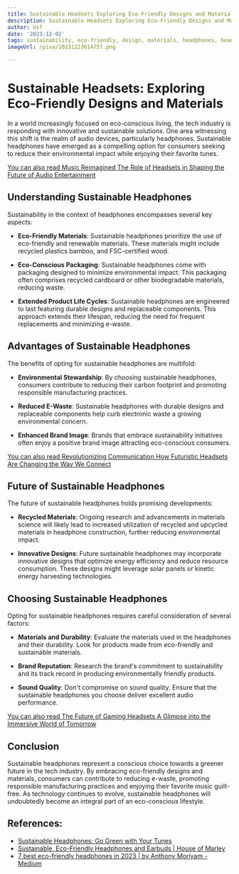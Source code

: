 ```yaml
---
title: Sustainable Headsets Exploring Eco-Friendly Designs and Materials
description: Sustainable Headsets Exploring Eco-Friendly Designs and Materials
author: Usf
date: '2023-12-02'
tags: sustainability, eco-friendly, design, materials, headphones, headsets
imageUrl: /pixa/20231223014757.png

---
```

# Sustainable Headsets:  Exploring Eco-Friendly  Designs and Materials

In a world increasingly focused  on eco-conscious living, the tech industry is responding with innovative and sustainable solutions. One area witnessing this shift is the realm of audio  devices, particularly headphones. Sustainable headphones have emerged as  a compelling option for consumers seeking to reduce  their environmental impact while enjoying their favorite tunes.

[You can also read Music Reimagined The Role of Headsets  in Shaping the Future of Audio Entertainment](Music%20Reimagined%20The%20Role%20of%20Headsets%20in%20Shaping%20the%20Future%20of%20Audio%20Entertainment)


## Understanding Sustainable Headphones

Sustainability in the context of headphones encompasses several key aspects:

-  **Eco-Friendly Materials**:  Sustainable  headphones prioritize  the use of eco-friendly  and renewable materials. These materials  might  include recycled  plastics bamboo, and FSC-certified wood.

- **Eco-Conscious Packaging**: Sustainable headphones come with packaging designed  to minimize environmental impact. This packaging often comprises recycled cardboard or other biodegradable materials, reducing waste.

- **Extended Product Life Cycles**: Sustainable headphones are engineered to last featuring durable designs and replaceable components. This approach extends their lifespan, reducing the need for frequent replacements and minimizing e-waste.

##  Advantages of Sustainable  Headphones

The benefits of opting for sustainable headphones are multifold:

- **Environmental Stewardship**: By  choosing sustainable headphones, consumers contribute to reducing their carbon footprint and promoting responsible manufacturing practices.

- **Reduced E-Waste**: Sustainable headphones with durable designs and replaceable components help  curb electronic waste a growing  environmental concern.

- **Enhanced Brand Image**: Brands that embrace sustainability initiatives often enjoy a positive brand image attracting eco-conscious  consumers.

[You can also read Revolutionizing Communication How  Futuristic Headsets Are Changing the Way We  Connect](Revolutionizing%20Communication%20How%20Futuristic%20Headsets%20Are%20Changing%20the%20Way%20We%20Connect)


## Future of Sustainable Headphones

The future of sustainable headphones holds promising developments:

- **Recycled Materials**:  Ongoing research and  advancements in materials science will likely lead to increased utilization of recycled and upcycled materials in headphone construction, further reducing environmental impact.

- **Innovative Designs**: Future sustainable headphones may incorporate innovative designs that optimize energy  efficiency and reduce resource consumption. These designs might leverage solar panels or kinetic energy harvesting technologies.

## Choosing Sustainable  Headphones

Opting for sustainable headphones requires careful consideration of several  factors:

- **Materials and  Durability**:  Evaluate the materials used in the headphones and their durability. Look  for products made from eco-friendly and  sustainable materials.

- **Brand Reputation**: Research the brand's commitment to sustainability and its  track  record in producing environmentally friendly products.

- **Sound  Quality**: Don't compromise on sound quality. Ensure that the sustainable  headphones you choose deliver  excellent audio performance.

[You  can also read The Future of Gaming Headsets A Glimpse into the Immersive World of Tomorrow](The%20Future%20of%20Gaming%20Headsets%20A%20Glimpse%20into%20the%20Immersive%20World%20of%20Tomorrow)


## Conclusion

Sustainable headphones represent a conscious choice towards a greener future in the  tech industry. By embracing eco-friendly designs and materials,  consumers can contribute to reducing e-waste, promoting responsible manufacturing practices  and enjoying their favorite  music guilt-free.  As technology continues to evolve, sustainable headphones will undoubtedly become an integral part of an eco-conscious lifestyle.

## References:
- [Sustainable Headphones: Go Green with Your Tunes](https://playitgreen.com/sustainable-headphones-go-green-with-your-tunes/)
- [Sustainable, Eco-Friendly Headphones and Earbuds | House of Marley](https://www.thehouseofmarley.com/headphones/)
- [7 best eco-friendly headphones in 2023 | by Anthony Moriyam - Medium](https://anthonymoriyamrv.medium.com/7-best-eco-friendly-headphones-in-2023-89e8155df060)
